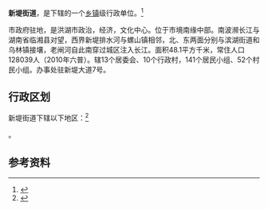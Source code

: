 {{中国乡级行政区|42/10/83/001/000}}

'''新堤街道'''，是{{PRC admin/fullname|42/10/83/001/000|3}}下辖的一个[[乡镇|乡镇]]级行政单位。<ref>{{PRC admin/ref sgc|{{PRC admin/parent|42/10/83/001/000}}}}</ref>

市政府驻地，是洪湖市政治，经济，文化中心。位于市境南缘中部。南波濒长江与湖南省临湘县对望，西界新堤排水河与螺山镇相邻，北、东两面分别与滨湖街道和乌林镇接壤，老闸河自此南穿过城区注入长江。面积48.1平方千米，常住人口128039人（2010年六普）。辖13个居委会、10个行政村，141个居民小组、52个村民小组。办事处驻新堤大道7号。

== 行政区划 ==

新堤街道下辖以下地区：<ref>{{PRC admin/ref sgc|42/10/83/001/000}}</ref>

{{PRC admin/children|42/10/83/001/000}}。

== 参考资料 ==

{{reflist}}

{{行政区划小作品}}
{{PRC admin/navcat|42/10/83/001/000}}